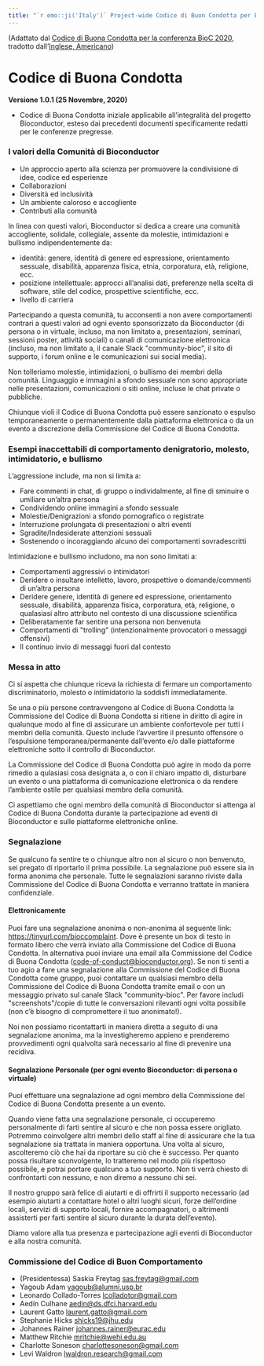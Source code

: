 ```yaml
---
title: "`r emo::ji('Italy')` Project-wide Codice di Buon Condotta per Bioconductor (Italiano, Italia)"
---
```


(Adattato dal [Codice di Buona Condotta per la conferenza BioC 2020][1], tradotto dall'[Inglese, Americano](en-US.html))

# Codice di Buona Condotta

**Versione 1.0.1 (25 Novembre, 2020)**

* Codice di Buona Condotta iniziale applicabile all'integralità del progetto Bioconductor, esteso dai precedenti documenti specificamente redatti per le conferenze pregresse.


### I valori della Comunità di Bioconductor

* Un approccio aperto alla scienza per promuovere la condivisione di idee, codice ed esperienze
* Collaborazioni
* Diversità ed inclusività 
* Un ambiente caloroso e accogliente
* Contributi alla comunità

In linea con questi valori, Bioconductor si dedica a creare una comunità accogliente, solidale, collegiale, assente da molestie, intimidazioni e bullismo indipendentemente da:

* identità: genere, identità di genere ed espressione, orientamento sessuale, disabilità, apparenza fisica, etnia, corporatura, età, religione, ecc.
* posizione intellettuale: approcci all'analisi dati, preferenze nella scelta di software, stile del codice, prospettive scientifiche, ecc.
* livello di carriera

Partecipando a questa comunità, tu acconsenti a non avere comportamenti contrari a questi valori ad ogni evento sponsorizzato da Bioconductor (di persona o in virtuale, incluso, ma non limitato a, presentazioni, seminari, sessioni poster, attività sociali) o canali di comunicazione elettronica (incluso, ma non limitato a, il canale Slack \"community-bioc\", il sito di supporto, i forum online e le comunicazioni sui social media).

Non tolleriamo molestie, intimidazioni, o bullismo dei membri della comunità.
Linguaggio e immagini a sfondo sessuale non sono appropriate nelle presentazioni, comunicazioni o siti online, incluse le chat private o pubbliche.

Chiunque violi il Codice di Buona Condotta può essere sanzionato o espulso temporaneamente o permanentemente dalla piattaforma elettronica o da un evento a discrezione della Commissione del Codice di Buona Condotta.


### Esempi inaccettabili di comportamento denigratorio, molesto, intimidatorio, e bullismo

L'aggressione include, ma non si limita a:

* Fare commenti in chat, di gruppo o individalmente, al fine di sminuire o umiliare un'altra persona
* Condividendo online immagini a sfondo sessuale
* Molestie/Denigrazioni a sfondo pornografico o registrate
* Interruzione prolungata di presentazioni o altri eventi
* Sgradite/Indesiderate attenzioni sessuali
* Sostenendo o incoraggiando alcuno dei comportamenti sovradescritti

Intimidazione e bullismo includono, ma non sono limitati a:

* Comportamenti aggressivi o intimidatori
* Deridere o insultare intelletto, lavoro, prospettive o domande/commenti di un'altra persona
* Deridere genere, identità di genere ed espressione, orientamento sessuale, disabilità, apparenza fisica, corporatura, età, religione, o qualasiasi altro attributo nel contesto di una discussione scientifica
* Deliberatamente far sentire una persona non benvenuta
* Comportamenti di \"trolling\" (intenzionalmente provocatori o messaggi offensivi)
* Il continuo invio di messaggi fuori dal contesto


### Messa in atto

Ci si aspetta che chiunque riceva la richiesta di fermare un comportamento discriminatorio, molesto o intimidatorio la soddisfi immediatamente.

Se una o più persone contravvengono al Codice di Buona Condotta la Commissione del Codice di Buona Condotta si ritiene in diritto di agire in qualunque modo al fine di assicurare un ambiente confortevole per tutti i membri della comunità.
Questo include l'avvertire il presunto offensore o l'espulsione temporanea/permanente dall'evento e/o dalle piattaforme elettroniche sotto il controllo di Bioconductor.

La Commissione del Codice di Buona Condotta può agire in modo da porre rimedio a qulasiasi cosa designata a, o con il chiaro impatto di, disturbare un evento o una piattaforma di comunicazione elettronica o da rendere l'ambiente ostile per qualsiasi membro della comunità.

Ci aspettiamo che ogni membro della comunità di Bioconductor si attenga al Codice di Buona Condotta durante la partecipazione ad eventi di Bioconductor e sulle piattaforme elettroniche online.

### Segnalazione

Se qualcuno fa sentire te o chiunque altro non al sicuro o non benvenuto, sei pregato di riportarlo il prima possibile. La segnalazione può essere sia in forma anonima che personale. Tutte le segnalazioni saranno riviste dalla Commissione del Codice di Buona Condotta e verranno trattate in maniera confidenziale.

#### Elettronicamente

Puoi fare una segnalazione anonima o non-anonima al seguente link:
<https://tinyurl.com/bioccomplaint>.
Dove è presente un box di testo in formato libero che verrà inviato alla Commissione del Codice di Buona Condotta.
In alternativa puoi inviare una email alla Commissione del Codice di Buona Condotta (<code-of-conduct@bioconductor.org>).
Se non ti senti a tuo agio a fare una segnalazione alla Commissione del Codice di Buona Condotta come gruppo, puoi contattare un qualsiasi membro della Commissione del Codice di Buona Condotta tramite email o con un messaggio privato sul canale Slack \"community-bioc\". Per favore includi \"screenshots\"/copie di tutte le conversazioni rilevanti ogni volta possibile (non c'è bisogno di compromettere il tuo anonimato!).

Noi non possiamo ricontattarti in maniera diretta a seguito di una segnalazione anonima, ma la investigheremo appieno e prenderemo provvedimenti ogni qualvolta sarà necessario al fine di prevenire una recidiva.

#### Segnalazione Personale (per ogni evento Bioconductor: di persona o virtuale)

Puoi effettuare una segnalazione ad ogni membro della Commissione del Codice di Buona Condotta presente a un evento.

Quando viene fatta una segnalazione personale, ci occuperemo personalmente di farti sentire al sicuro e che non possa essere origliato.
Potremmo coinvolgere altri membri dello staff al fine di assicurare che la tua segnalazione sia trattata in maniera opportuna.
Una volta al sicuro, ascolteremo ciò che hai da riportare su ciò che è successo.
Per quanto possa risultare sconvolgente, lo tratteremo nel modo più rispettoso possibile, e potrai portare qualcuno a tuo supporto.
Non ti verrà chiesto di confrontarti con nessuno, e non diremo a nessuno chi sei.

Il nostro gruppo sarà felice di aiutarti e di offrirti il supporto necessario (ad esempio aiutarti a contattare hotel o altri luoghi sicuri, forze dell'ordine locali, servizi di supporto locali, fornire accompagnatori, o altrimenti assisterti per farti sentire al sicuro durante la durata dell'evento).

Diamo valore alla tua presenza e partecipazione agli eventi di Bioconductor e alla nostra comunità.

###  Commissione del Codice di Buon Comportamento

* (Presidentessa) Saskia Freytag <sas.freytag@gmail.com>
* Yagoub Adam <yagoub@alumni.usp.br>
* Leonardo Collado-Torres <lcolladotor@gmail.com>
* Aedín Culhane <aedin@ds.dfci.harvard.edu>
* Laurent Gatto <laurent.gatto@gmail.com>
* Stephanie Hicks <shicks19@jhu.edu>
* Johannes Rainer <johannes.rainer@eurac.edu>
* Matthew Ritchie <mritchie@wehi.edu.au>
* Charlotte Soneson <charlottesoneson@gmail.com>
* Levi Waldron <lwaldron.research@gmail.com>

[1]: https://bioc2020.bioconductor.org/code_of_conduct

